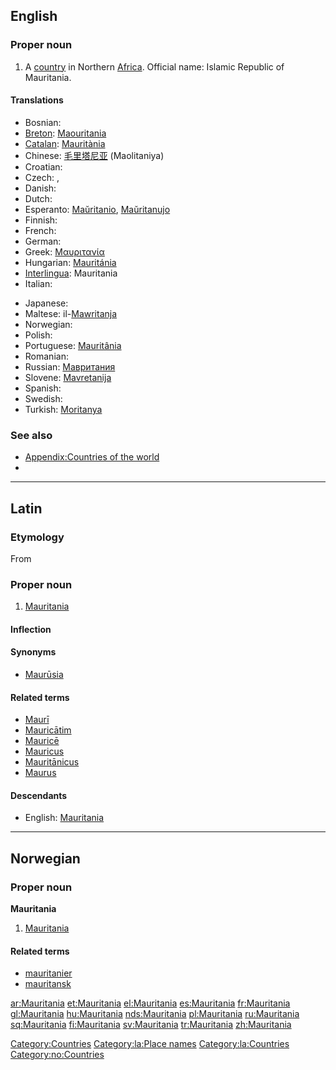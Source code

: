 ==English==

===Proper noun===
{{en-proper noun}}

# A [[country]] in Northern [[Africa]].  Official name: Islamic Republic of Mauritania.
<!-- encyclopedic: see Wikipedia for this
# Name of an ocean liner built in the 20th [[century]].
-->

====Translations====
{{top}}
* Bosnian: {{t-|bs|Mauretanija|f}}
* [[Breton]]: [[Maouritania]]
* [[Catalan]]: [[Mauritània]] {{f}}
* Chinese: [[毛里塔尼亚]] (Maolitaniya)
* Croatian: {{t-|hr|Mauretanija|f}}
* Czech: {{t-|cs|Mauritánie|f}}, {{t-|cs|Mauretánie|f}}
* Danish: {{t-|da|Mauretanien}}
* Dutch: {{t-|nl|Mauretanië}}
* Esperanto: [[Maŭritanio]], [[Maŭritanujo]]
* Finnish: {{t+|fi|Mauritania}}
* French: {{t+|fr|Mauritanie|f}}
* German: {{t+|de|Mauretanien}}
* Greek: [[Μαυριτανία]] {{f}}
* Hungarian: [[Mauritánia]]
* [[Interlingua]]: Mauritania
* Italian: {{t-|it|Mauritania|f}}
{{mid}}
* Japanese: {{t-|ja|モーリタニア|tr=Mōritania|sc=Jpan}}
* Maltese: il-[[Mawritanja]]
* Norwegian: {{t-|no|Mauritania}}
* Polish: {{t+|pl|Mauretania}}
* Portuguese: [[Mauritânia]]
* Romanian: {{t-|ro|Mauritania|f}}
* Russian: [[Мавритания]]
* Slovene: [[Mavretanija]] {{f}}
* Spanish: {{t+|es|Mauritania}}
* Swedish: {{t+|sv|Mauretanien}}
* Turkish: [[Moritanya]]
{{bottom}}

===See also===
* [[Appendix:Countries of the world]]
* {{pedialite|Mauritania}}

[[Category:Countries]]

----

==Latin==

===Etymology===
From {{term|Maurus||Moor|lang=la}}

===Proper noun===
{{la-proper noun|Mauritānia|Mauritania|Mauritāniae|f|first}}

# [[#English|Mauritania]]

====Inflection====
{{la-decl-1st-loc|Mauritani|Mauritāni}}

====Synonyms====
* [[Maurusia|Maurūsia]]

====Related terms====
* [[Mauri|Maurī]]
* [[Mauricatim|Mauricātim]]
* [[Maurice#Latin|Mauricē]]
* [[Mauricus]]
* [[Mauritanicus|Mauritānicus]]
* [[Maurus]]

====Descendants====
* English: [[#English|Mauritania]]

[[Category:la:Place names]]
[[Category:la:Countries]]

----

==Norwegian==

===Proper noun===
'''Mauritania'''

# [[#English|Mauritania]]

====Related terms====
*[[mauritanier]]
*[[mauritansk]]

[[Category:no:Countries]]

[[ar:Mauritania]]
[[et:Mauritania]]
[[el:Mauritania]]
[[es:Mauritania]]
[[fr:Mauritania]]
[[gl:Mauritania]]
[[hu:Mauritania]]
[[nds:Mauritania]]
[[pl:Mauritania]]
[[ru:Mauritania]]
[[sq:Mauritania]]
[[fi:Mauritania]]
[[sv:Mauritania]]
[[tr:Mauritania]]
[[zh:Mauritania]]